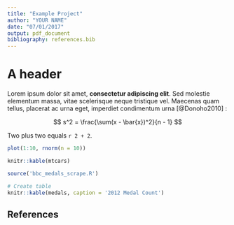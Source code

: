 ```yaml
---
title: "Example Project"
author: "YOUR NAME"
date: "07/01/2017"
output: pdf_document
bibliography: references.bib
---
```


# A header

Lorem ipsum dolor sit amet, **consectetur adipiscing elit**. Sed molestie elementum massa, vitae scelerisque neque tristique vel. Maecenas quam tellus, placerat ac urna eget, imperdiet condimentum urna [@Donoho2010] :

$$
s^2 = \frac{\sum(x - \bar{x})^2}{n - 1}
$$

Two plus two equals `r 2 + 2`.

```r
plot(1:10, rnorm(n = 10))
```

```r
knitr::kable(mtcars)
```

```r
source('bbc_medals_scrape.R')

# Create table
knitr::kable(medals, caption = '2012 Medal Count')
```

## References
